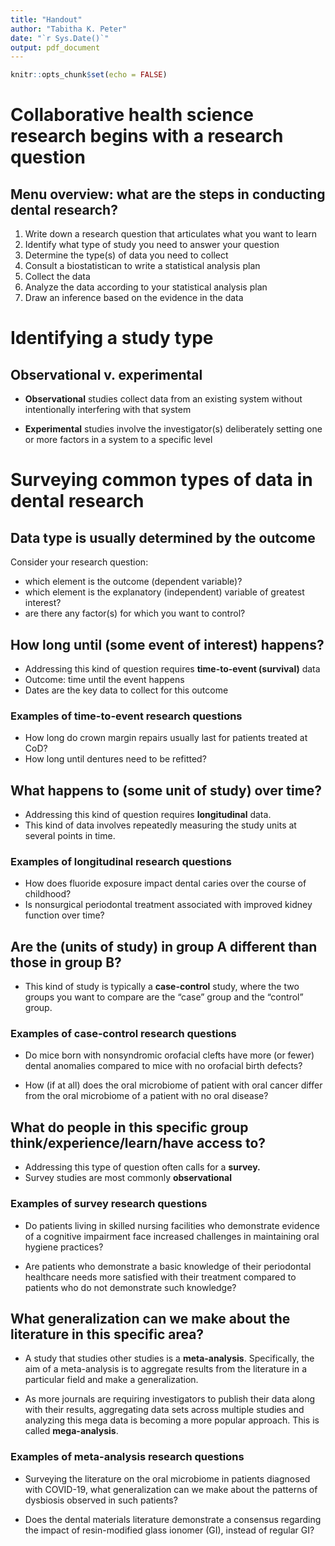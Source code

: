 ---
title: "Handout"
author: "Tabitha K. Peter"
date: "`r Sys.Date()`"
output: pdf_document
---

```{r setup, include=FALSE}
knitr::opts_chunk$set(echo = FALSE)
```

# Collaborative health science research begins with a research question

## Menu overview: what are the steps in conducting dental research?

1.  Write down a research question that articulates what you want to learn
2.  Identify what type of study you need to answer your question
3.  Determine the type(s) of data you need to collect
4.  Consult a biostatistican to write a statistical analysis plan
5.  Collect the data
6.  Analyze the data according to your statistical analysis plan
7.  Draw an inference based on the evidence in the data

# Identifying a study type

## Observational v. experimental

-   **Observational** studies collect data from an existing system without intentionally interfering with that system

-   **Experimental** studies involve the investigator(s) deliberately setting one or more factors in a system to a specific level

# Surveying common types of data in dental research

## Data type is usually determined by the outcome 

Consider your research question: 

  - which element is the outcome (dependent variable)? 
  - which element is the explanatory (independent) variable of greatest interest? 
  - are there any factor(s) for which you want to control? 

## How long until (some event of interest) happens?

-   Addressing this kind of question requires **time-to-event (survival)** data
-   Outcome: time until the event happens
-   Dates are the key data to collect for this outcome

### Examples of time-to-event research questions

-   How long do crown margin repairs usually last for patients treated at CoD?
-   How long until dentures need to be refitted?

## What happens to (some unit of study) over time?

-  Addressing this kind of question requires **longitudinal** data. 
-  This kind of data involves repeatedly measuring the study units at several points in time.

### Examples of longitudinal research questions

-   How does fluoride exposure impact dental caries over the course of childhood?
-   Is nonsurgical periodontal treatment associated with improved kidney function over time?

## Are the (units of study) in group A different than those in group B?

-   This kind of study is typically a **case-control** study, where the two groups you want to compare are the "case" group and the "control" group. 

### Examples of case-control research questions

-   Do mice born with nonsyndromic orofacial clefts have more (or fewer) dental anomalies compared to mice with no orofacial birth defects?

-   How (if at all) does the oral microbiome of patient with oral cancer differ from the oral microbiome of a patient with no oral disease?

## What do people in this specific group think/experience/learn/have access to?

-   Addressing this type of question often calls for a **survey.** 
-   Survey studies are most commonly **observational**

### Examples of survey research questions

-   Do patients living in skilled nursing facilities who demonstrate evidence of a cognitive impairment face increased challenges in maintaining oral hygiene practices?

-   Are patients who demonstrate a basic knowledge of their periodontal healthcare needs more satisfied with their treatment compared to patients who do not demonstrate such knowledge?

## What generalization can we make about the literature in this specific area?

-   A study that studies other studies is a **meta-analysis**. Specifically, the aim of a meta-analysis is to aggregate results from the literature in a particular field and make a generalization.

-   As more journals are requiring investigators to publish their data along with their results, aggregating data sets across multiple studies and analyzing this mega data is becoming a more popular approach. This is called **mega-analysis**.

### Examples of meta-analysis research questions

-   Surveying the literature on the oral microbiome in patients diagnosed with COVID-19, what generalization can we make about the patterns of dysbiosis observed in such patients?

-   Does the dental materials literature demonstrate a consensus regarding the impact of resin-modified glass ionomer (GI), instead of regular GI? 
